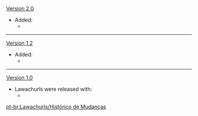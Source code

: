{{Change History/Header}}
[[Version 2.0]]
*Added:
**{{Enemy|Thunderhelm Lawachurl}}
----
[[Version 1.2]]
*Added:
**{{Enemy|Frostarm Lawachurl}}
----
[[Version 1.0]]
*Lawachurls were released with:
**{{Enemy|Stonehide Lawachurl}}
<noinclude>


[[pt-br:Lawachurls/Histórico de Mudanças]]
</noinclude>